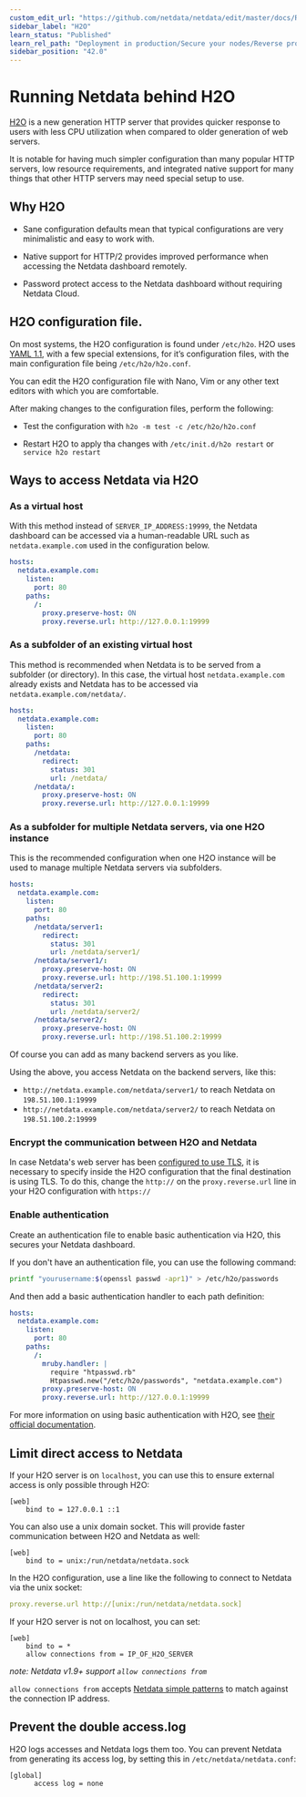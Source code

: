 ```yaml
---
custom_edit_url: "https://github.com/netdata/netdata/edit/master/docs/Running-behind-h2o.md"
sidebar_label: "H2O"
learn_status: "Published"
learn_rel_path: "Deployment in production/Secure your nodes/Reverse proxies"
sidebar_position: "42.0"
---
```



# Running Netdata behind H2O

[H2O](https://h2o.examp1e.net/) is a new generation HTTP server that provides quicker response to users with less CPU utilization when compared to older generation of web servers.

It is notable for having much simpler configuration than many popular HTTP servers, low resource requirements, and integrated native support for many things that other HTTP servers may need special setup to use.

## Why H2O

-   Sane configuration defaults mean that typical configurations are very minimalistic and easy to work with.

-   Native support for HTTP/2 provides improved performance when accessing the Netdata dashboard remotely.

-   Password protect access to the Netdata dashboard without requiring Netdata Cloud.

## H2O configuration file.

On most systems, the H2O configuration is found under `/etc/h2o`. H2O uses [YAML 1.1](https://yaml.org/spec/1.1/), with a few special extensions, for it’s configuration files, with the main configuration file being `/etc/h2o/h2o.conf`. 

You can edit the H2O configuration file with Nano, Vim or any other text editors with which you are comfortable.

After making changes to the configuration files, perform the following:

-   Test the configuration with `h2o -m test -c /etc/h2o/h2o.conf`

-   Restart H2O to apply tha changes with `/etc/init.d/h2o restart` or `service h2o restart`

## Ways to access Netdata via H2O

### As a virtual host

With this method instead of `SERVER_IP_ADDRESS:19999`, the Netdata dashboard can be accessed via a human-readable URL such as `netdata.example.com` used in the configuration below.

```yaml
hosts:
  netdata.example.com:
    listen:
      port: 80
    paths:
      /:
        proxy.preserve-host: ON
        proxy.reverse.url: http://127.0.0.1:19999
```

### As a subfolder of an existing virtual host

This method is recommended when Netdata is to be served from a subfolder (or directory). 
In this case, the virtual host `netdata.example.com` already exists and Netdata has to be accessed via `netdata.example.com/netdata/`.

```yaml
hosts:
  netdata.example.com:
    listen:
      port: 80
    paths:
      /netdata:
        redirect:
          status: 301
          url: /netdata/
      /netdata/:
        proxy.preserve-host: ON
        proxy.reverse.url: http://127.0.0.1:19999
```

### As a subfolder for multiple Netdata servers, via one H2O instance

This is the recommended configuration when one H2O instance will be used to manage multiple Netdata servers via subfolders.

```yaml
hosts:
  netdata.example.com:
    listen:
      port: 80
    paths:
      /netdata/server1:
        redirect:
          status: 301
          url: /netdata/server1/
      /netdata/server1/:
        proxy.preserve-host: ON
        proxy.reverse.url: http://198.51.100.1:19999
      /netdata/server2:
        redirect:
          status: 301
          url: /netdata/server2/
      /netdata/server2/:
        proxy.preserve-host: ON
        proxy.reverse.url: http://198.51.100.2:19999
```

Of course you can add as many backend servers as you like.

Using the above, you access Netdata on the backend servers, like this:

-   `http://netdata.example.com/netdata/server1/` to reach Netdata on `198.51.100.1:19999`
-   `http://netdata.example.com/netdata/server2/` to reach Netdata on `198.51.100.2:19999`

### Encrypt the communication between H2O and Netdata

In case Netdata's web server has been [configured to use TLS](/docs/deployment-in-production/secure-your-nodes/web-server#enabling-tls-support), it is
necessary to specify inside the H2O configuration that the final destination is using TLS. To do this, change the
`http://` on the `proxy.reverse.url` line in your H2O configuration with `https://`

### Enable authentication

Create an authentication file to enable basic authentication via H2O, this secures your Netdata dashboard.

If you don't have an authentication file, you can use the following command:

```sh
printf "yourusername:$(openssl passwd -apr1)" > /etc/h2o/passwords
```

And then add a basic authentication handler to each path definition:

```yaml
hosts:
  netdata.example.com:
    listen:
      port: 80
    paths:
      /:
        mruby.handler: |
          require "htpasswd.rb"
          Htpasswd.new("/etc/h2o/passwords", "netdata.example.com")
        proxy.preserve-host: ON
        proxy.reverse.url: http://127.0.0.1:19999
```

For more information on using basic authentication with H2O, see [their official documentation](https://h2o.examp1e.net/configure/basic_auth.html).

## Limit direct access to Netdata

If your H2O server is on `localhost`, you can use this to ensure external access is only possible through H2O:

```
[web]
    bind to = 127.0.0.1 ::1
```

 

You can also use a unix domain socket. This will provide faster communication between H2O and Netdata as well:

```
[web]
    bind to = unix:/run/netdata/netdata.sock
```

In the H2O configuration, use a line like the following to connect to Netdata via the unix socket:

```yaml
proxy.reverse.url http://[unix:/run/netdata/netdata.sock]
```



If your H2O server is not on localhost, you can set:

```
[web]
    bind to = *
    allow connections from = IP_OF_H2O_SERVER
```

*note: Netdata v1.9+ support `allow connections from`*

`allow connections from` accepts [Netdata simple patterns](/docs/improving-netdata---developers/libnetdata/simple-patterns) to match against
the connection IP address.

## Prevent the double access.log

H2O logs accesses and Netdata logs them too. You can prevent Netdata from generating its access log, by setting
this in `/etc/netdata/netdata.conf`:

```
[global]
      access log = none
```
